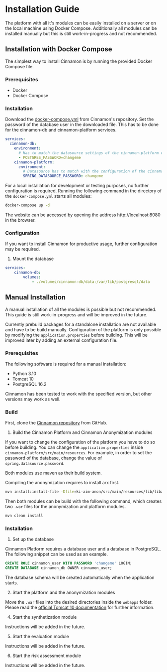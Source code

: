 # Installation Guide

The platform with all it's modules can be easily installed on a server or on the local machine using Docker Compose.
Additionally all modules can be installed manually but this is still work-in-progress and not recommended.

## Installation with Docker Compose

The simplest way to install Cinnamon is by running the provided Docker Compose file.

### Prerequisites
- Docker
- Docker Compose

### Installation

Download the [docker-compose.yml](https://github.com/KI-AIM/KI-AIM-Platform/blob/main/docker-compose.yml) from Cinnamon's repository.
Set the password of the database user in the downloaded file.
This has to be done for the cinnamon-db and cinnamon-platform services.

```yaml
services:
  cinnamon-db:
    environment:
      # Has to match the datasource settings of the cinnamon-platform container
      - POSTGRES_PASSWORD=changeme
    cinnamon-platform:
      environment:
        # Datasource has to match with the configuration of the cinnamon-db container
        SPRING_DATASOURCE_PASSWORD: changeme
```

For a local installation for development or testing purposes, no further configuration is required.
Running the following command in the directory of the `docker-compose.yml` starts all modules:

```bash
docker-compose up -d
```

The website can be accessed by opening the address http://localhost:8080 in the browser.

### Configuration
If you want to install Cinnamon for productive usage, further configuration may be required.

1. Mount the database

```yaml
services:
    cinnamon-db:
        volumes:
            - ./volumes/cinnamon-db/data:/var/lib/postgresql/data
```

## Manual Installation

A manual installation of all the modules is possible but not recommended.
This guide is still work-in-progress and will be improved in the future.

Currently prebuild packages for a standalone installation are not available and have to be build manually.
Configuration of the platform is only possible by modifying the `application.properties` before building.
This will be improved later by adding an external configuration file.

### Prerequisites
The following software is required for a manual installation:
- Python 3.10
- Tomcat 10
- PostgreSQL 16.2

Cinnamon has been tested to work with the specified version, but other versions may work as well.

### Build
First, clone the [Cinnamon repository](https://github.com/KI-AIM/KI-AIM-Platform/tree/main) from GitHub.

1. Build the Cinnamon Platform and Cinnamon Anonymization modules

If you want to change the configuration of the platform you have to do so before building.
You can change the `application.properties` inside `cinnamon-platform/src/main/resources`.
For example, in order to set the password of the database, change the value of `spring.datasource.password`.

Both modules use maven as their build system.

Compiling the anonymization requires to install arx first.
```bash
mvn install:install-file -Dfile=ki-aim-anon/src/main/resources/lib/libarx-3.9.1.jar -DgroupId=org.deidentifier -DartifactId=arx -Dversion=3.9.1 -Dpackaging=jar
```

Then both modules can be build with the following command, which creates two `.war` files for the anonymization and platform modules.

```bash
mvn clean install
```

### Installation
1. Set up the database

Cinnamon Platform requires a database user and a database in PostgreSQL.
The following snippet can be used as an example.

```sql
CREATE ROLE cinnamon_user WITH PASSWORD 'changeme' LOGIN;
CREATE DATABASE cinnamon_db OWNER cinnamon_user;
```

The database schema will be created automatically when the application starts.

2. Start the platform and the anonymization modules

Move the `.war` files into the desired directories inside the `webapps` folder.
Please read the [official Tomcat 10 documentation](https://tomcat.apache.org/tomcat-10.0-doc/deployer-howto.html) for further information.

4. Start the synthetization module

Instructions will be added in the future.

5. Start the evaluation module

Instructions will be added in the future.

6. Start the risk assessment module

Instructions will be added in the future.
